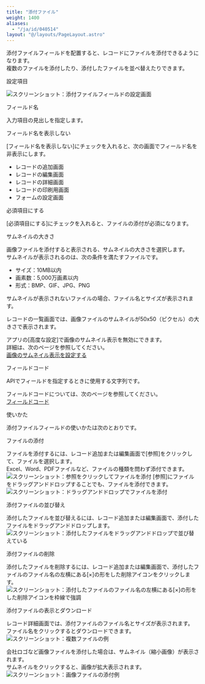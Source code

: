 ```yaml
---
title: "添付ファイル"
weight: 1400
aliases:
  - "/ja/id/040514"
layout: "@/layouts/PageLayout.astro"
---
```




添付ファイルフィールドを配置すると、レコードにファイルを添付できるようになります。  
複数のファイルを添付したり、添付したファイルを並べ替えたりできます。

<Heading id="form_parts_attachment_20">設定項目</Heading>

<Img src="/k/kintone/img-ja/attachment_06.png" alt="スクリーンショット：添付ファイルフィールドの設定画面" />

<Heading level={3} id="form_parts_attachment_2010">フィールド名</Heading>

入力項目の見出しを指定します。

<Heading level={3} id="form_parts_attachment_2020">フィールド名を表示しない</Heading>

[フィールド名を表示しない]にチェックを入れると、次の画面でフィールド名を非表示にします。

* レコードの追加画面
* レコードの編集画面
* レコードの詳細画面
* レコードの印刷用画面
* フォームの設定画面

<Heading level={3} id="form_parts_attachment_2030">必須項目にする</Heading>

[必須項目にする]にチェックを入れると、ファイルの添付が必須になります。

<Heading level={3} id="form_parts_attachment_2040">サムネイルの大きさ</Heading>

画像ファイルを添付すると表示される、サムネイルの大きさを選択します。  
サムネイルが表示されるのは、次の条件を満たすファイルです。

* サイズ：10MB以内
* 画素数：5,000万画素以内
* 形式：BMP、GIF、JPG、PNG

サムネイルが表示されないファイルの場合、ファイル名とサイズが表示されます。

レコードの一覧画面では、画像ファイルのサムネイルが50x50（ピクセル）の大きさで表示されます。

<Hint>

アプリの[高度な設定]で画像のサムネイル表示を無効にできます。  
詳細は、次のページを参照してください。  
[画像のサムネイル表示を設定する](/k/ja/id/040481.html)

</Hint>

<Heading level={3} id="form_parts_attachment_2050">フィールドコード</Heading>

APIでフィールドを指定するときに使用する文字列です。

<Note>

フィールドコードについては、次のページを参照してください。  
[フィールドコード](/k/ja/id/040504.html)

</Note>

<Heading id="form_parts_attachment_10">使いかた</Heading>

添付ファイルフィールドの使いかたは次のとおりです。

<Heading level={3} id="form_parts_attachment_1010">ファイルの添付</Heading>

ファイルを添付するには、レコード追加または編集画面で[参照]をクリックして、ファイルを選択します。  
Excel、Word、PDFファイルなど、ファイルの種類を問わず添付できます。  
<Img src="/k/kintone/img-ja/attachment_04.png" alt="スクリーンショット：参照をクリックしてファイルを添付" />
[参照]にファイルをドラッグアンドドロップすることでも、ファイルを添付できます。  
<Img src="/k/kintone/img-ja/attachment_05.png" alt="スクリーンショット：ドラッグアンドドロップでファイルを添付" />

<Heading level={3} id="form_parts_attachment_1020">添付ファイルの並び替え</Heading>

添付したファイルを並び替えるには、レコード追加または編集画面で、添付したファイルをドラッグアンドドロップします。  
<Img src="/k/kintone/img-ja/attachment_07.png" alt="スクリーンショット：添付したファイルをドラッグアンドドロップで並び替えている" />

<Heading level={3} id="form_parts_attachment_1030">添付ファイルの削除</Heading>

添付したファイルを削除するには、レコード追加または編集画面で、添付したファイルのファイル名の左横にある[×]の形をした削除アイコンをクリックします。  
<Img src="/k/kintone/img-ja/attachment_08.png" alt="スクリーンショット：添付したファイルのファイル名の左横にある[×]の形をした削除アイコンを枠線で強調" />

<Heading level={3} id="form_parts_attachment_1040">添付ファイルの表示とダウンロード</Heading>

レコード詳細画面では、添付ファイルのファイル名とサイズが表示されます。  
ファイル名をクリックするとダウンロードできます。  
<Img src="/k/kintone/img-ja/attachment_02.png" alt="スクリーンショット：複数ファイルの例" />

会社ロゴなど画像ファイルを添付した場合は、サムネイル（縮小画像）が表示されます。  
サムネイルをクリックすると、画像が拡大表示されます。  
<Img src="/k/kintone/img-ja/attachment_03.png" alt="スクリーンショット：画像ファイルの添付例" />
